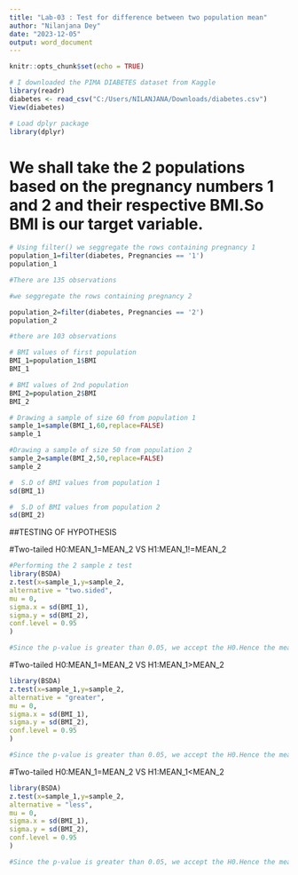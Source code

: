 ```yaml
---
title: "Lab-03 : Test for difference between two population mean"
author: "Nilanjana Dey"
date: "2023-12-05"
output: word_document
---
```


```r
knitr::opts_chunk$set(echo = TRUE)
```

```r
# I downloaded the PIMA DIABETES dataset from Kaggle
library(readr)
diabetes <- read_csv("C:/Users/NILANJANA/Downloads/diabetes.csv")
View(diabetes)
```
```r
# Load dplyr package
library(dplyr)

```
# We shall take the 2 populations based on the pregnancy numbers 1 and 2 and their respective BMI.So BMI is our target variable.

```r
# Using filter() we seggregate the rows containing pregnancy 1
population_1=filter(diabetes, Pregnancies == '1')
population_1

#There are 135 observations
```


```r
#we seggregate the rows containing pregnancy 2

population_2=filter(diabetes, Pregnancies == '2')
population_2

#there are 103 observations
```


```r
# BMI values of first population
BMI_1=population_1$BMI
BMI_1


```
```r
# BMI values of 2nd population
BMI_2=population_2$BMI
BMI_2
```
```r

# Drawing a sample of size 60 from population 1
sample_1=sample(BMI_1,60,replace=FALSE)
sample_1
```
```r

#Drawing a sample of size 50 from population 2
sample_2=sample(BMI_2,50,replace=FALSE)
sample_2
```
```r
#  S.D of BMI values from population 1
sd(BMI_1)
```
```r
#  S.D of BMI values from population 2
sd(BMI_2)
```

##TESTING OF HYPOTHESIS

#Two-tailed
H0:MEAN_1=MEAN_2
VS
H1:MEAN_1!=MEAN_2
```r

#Performing the 2 sample z test
library(BSDA)
z.test(x=sample_1,y=sample_2,
alternative = "two.sided",
mu = 0,
sigma.x = sd(BMI_1),
sigma.y = sd(BMI_2),
conf.level = 0.95
)

#Since the p-value is greater than 0.05, we accept the H0.Hence the means of both the populations are similar.
```
#Two-tailed
H0:MEAN_1=MEAN_2
VS
H1:MEAN_1>MEAN_2

```r
library(BSDA)
z.test(x=sample_1,y=sample_2,
alternative = "greater",
mu = 0,
sigma.x = sd(BMI_1),
sigma.y = sd(BMI_2),
conf.level = 0.95
)

#Since the p-value is greater than 0.05, we accept the H0.Hence the means of both the populations are similar.
```
#Two-tailed
H0:MEAN_1=MEAN_2
VS
H1:MEAN_1<MEAN_2
```r
library(BSDA)
z.test(x=sample_1,y=sample_2,
alternative = "less",
mu = 0,
sigma.x = sd(BMI_1),
sigma.y = sd(BMI_2),
conf.level = 0.95
)

#Since the p-value is greater than 0.05, we accept the H0.Hence the means of both the populations are similar.
```



